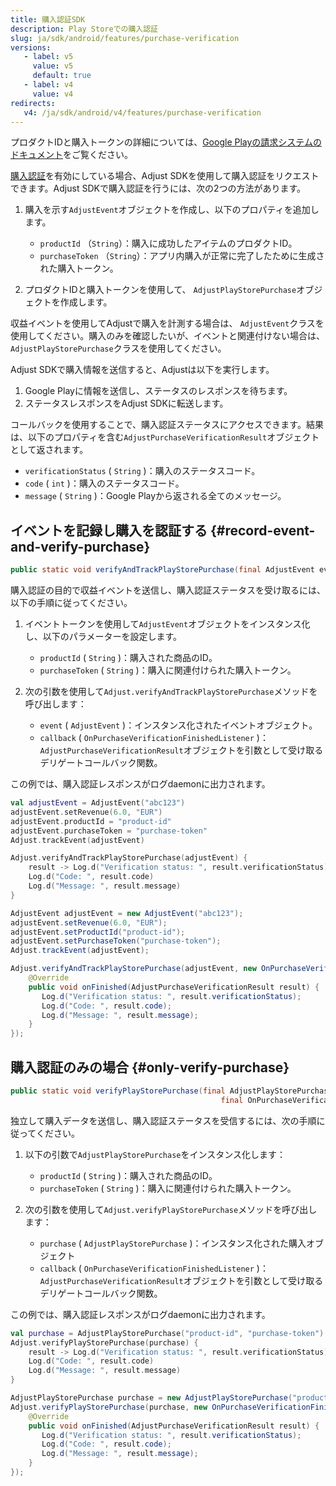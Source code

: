 ```yaml
---
title: 購入認証SDK
description: Play Storeでの購入認証
slug: ja/sdk/android/features/purchase-verification
versions:
   - label: v5
     value: v5
     default: true
   - label: v4
     value: v4
redirects:
   v4: /ja/sdk/android/v4/features/purchase-verification
---
```


<Callout type="seealso">

プロダクトIDと購入トークンの詳細については、[Google Playの請求システムのドキュメント](https://developer.android.com/google/play/billing#concepts)をご覧ください。

</Callout>

[購入認証](https://help.adjust.com/ja/article/purchase-verification)を有効にしている場合、Adjust SDKを使用して購入認証をリクエストできます。Adjust SDKで購入認証を行うには、次の2つの方法があります。

1. 購入を示す`AdjustEvent`オブジェクトを作成し、以下のプロパティを追加します。

   - `productId` （`String`）：購入に成功したアイテムのプロダクトID。
   - `purchaseToken` （`String`）：アプリ内購入が正常に完了したために生成された購入トークン。

2. プロダクトIDと購入トークンを使用して、 `AdjustPlayStorePurchase`オブジェクトを作成します。

<Callout type="tip">

収益イベントを使用してAdjustで購入を計測する場合は、 `AdjustEvent`クラスを使用してください。購入のみを確認したいが、イベントと関連付けない場合は、 `AdjustPlayStorePurchase`クラスを使用してください。

</Callout>

Adjust SDKで購入情報を送信すると、Adjustは以下を実行します。

1. Google Playに情報を送信し、ステータスのレスポンスを待ちます。
2. ステータスレスポンスをAdjust SDKに転送します。

コールバックを使用することで、購入認証ステータスにアクセスできます。結果は、以下のプロパティを含む`AdjustPurchaseVerificationResult`オブジェクトとして返されます。

- `verificationStatus` \( `String` \)：購入のステータスコード。
- `code` \( `int` \)：購入のステータスコード。
- `message` \( `String` \)：Google Playから返される全てのメッセージ。

## イベントを記録し購入を認証する {#record-event-and-verify-purchase}

<CodeBlock title="メソッドシグネチャー">

```java
public static void verifyAndTrackPlayStorePurchase(final AdjustEvent event, OnPurchaseVerificationFinishedListener callback)
```

</CodeBlock>

購入認証の目的で収益イベントを送信し、購入認証ステータスを受け取るには、以下の手順に従ってください。

1. イベントトークンを使用して`AdjustEvent`オブジェクトをインスタンス化し、以下のパラメーターを設定します。

   - `productId` \( `String` \)：購入された商品のID。
   - `purchaseToken` \( `String` \)：購入に関連付けられた購入トークン。

2. 次の引数を使用して`Adjust.verifyAndTrackPlayStorePurchase`メソッドを呼び出します：
   - `event` \( `AdjustEvent` \)：インスタンス化されたイベントオブジェクト。
   - `callback` \( `OnPurchaseVerificationFinishedListener` \)： `AdjustPurchaseVerificationResult`オブジェクトを引数として受け取るデリゲートコールバック関数。

この例では、購入認証レスポンスがログdaemonに出力されます。

<Tabs>
<Tab title="Kotlin" sync="kotlin">

```kotlin
val adjustEvent = AdjustEvent("abc123")
adjustEvent.setRevenue(6.0, "EUR")
adjustEvent.productId = "product-id"
adjustEvent.purchaseToken = "purchase-token"
Adjust.trackEvent(adjustEvent)

Adjust.verifyAndTrackPlayStorePurchase(adjustEvent) {
    result -> Log.d("Verification status: ", result.verificationStatus)
    Log.d("Code: ", result.code)
    Log.d("Message: ", result.message)
}
```

</Tab>
<Tab title="Java" sync="java">

```java
AdjustEvent adjustEvent = new AdjustEvent("abc123");
adjustEvent.setRevenue(6.0, "EUR");
adjustEvent.setProductId("product-id");
adjustEvent.setPurchaseToken("purchase-token");
Adjust.trackEvent(adjustEvent);

Adjust.verifyAndTrackPlayStorePurchase(adjustEvent, new OnPurchaseVerificationFinishedListener() {
    @Override
    public void onFinished(AdjustPurchaseVerificationResult result) {
       Log.d("Verification status: ", result.verificationStatus);
       Log.d("Code: ", result.code);
       Log.d("Message: ", result.message);
    }
});
```

</Tab>
</Tabs>

## 購入認証のみの場合 {#only-verify-purchase}

<CodeBlock title="メソッドシグネチャー">

```java
public static void verifyPlayStorePurchase(final AdjustPlayStorePurchase purchase,
                                               final OnPurchaseVerificationFinishedListener callback)
```

</CodeBlock>

独立して購入データを送信し、購入認証ステータスを受信するには、次の手順に従ってください。

1. 以下の引数で`AdjustPlayStorePurchase`をインスタンス化します：

   - `productId` \( `String` \)：購入された商品のID。
   - `purchaseToken` \( `String` \)：購入に関連付けられた購入トークン。

2. 次の引数を使用して`Adjust.verifyPlayStorePurchase`メソッドを呼び出します：
   - `purchase` \( `AdjustPlayStorePurchase` \)：インスタンス化された購入オブジェクト
   - `callback` \( `OnPurchaseVerificationFinishedListener` \)： `AdjustPurchaseVerificationResult`オブジェクトを引数として受け取るデリゲートコールバック関数。

この例では、購入認証レスポンスがログdaemonに出力されます。

<Tabs>
<Tab title="Kotlin" sync="kotlin">

```kotlin
val purchase = AdjustPlayStorePurchase("product-id", "purchase-token")
Adjust.verifyPlayStorePurchase(purchase) {
    result -> Log.d("Verification status: ", result.verificationStatus)
    Log.d("Code: ", result.code)
    Log.d("Message: ", result.message)
}
```

</Tab>
<Tab title="Java" sync="java">

```java
AdjustPlayStorePurchase purchase = new AdjustPlayStorePurchase("product-id", "purchase-token");
Adjust.verifyPlayStorePurchase(purchase, new OnPurchaseVerificationFinishedListener() {
    @Override
    public void onFinished(AdjustPurchaseVerificationResult result) {
       Log.d("Verification status: ", result.verificationStatus);
       Log.d("Code: ", result.code);
       Log.d("Message: ", result.message);
    }
});
```

</Tab>
</Tabs>
